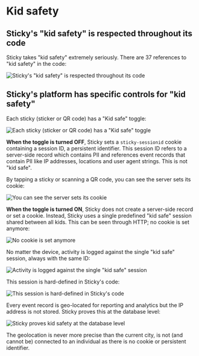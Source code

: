 # Kid safety

## Sticky's "kid safety" is respected throughout its code

Sticky takes "kid safety" extremely seriously. There are 37 references to "kid safety" in the code:

![Sticky's "kid safety" is respected throughout its code](/kid-safe-2.png)

## Sticky's platform has specific controls for "kid safety"

Each sticky (sticker or QR code) has a "Kid safe" toggle:

![Each sticky (sticker or QR code) has a "Kid safe" toggle](/kid-safe-1.png)

**When the toggle is turned OFF**, Sticky sets a `sticky-sessionid` cookie containing a session ID, a persistent identifier. This session ID refers to a server-side record which contains PII and references event records that contain PII like IP addresses, locations and user agent strings. This is not "kid safe".

By tapping a sticky or scanning a QR code, you can see the server sets its cookie:

![You can see the server sets its cookie](/kid-safe-3.png)

**When the toggle is turned ON**, Sticky does not create a server-side record or set a cookie. Instead, Sticky uses a single predefined "kid safe" session shared between all kids. This can be seen through HTTP; no cookie is set anymore:

![No cookie is set anymore](/kid-safe-4.png)

No matter the device, activity is logged against the single "kid safe" session, always with the same ID:

![Activity is logged against the single "kid safe" session](/kid-safe-5.png)

This session is hard-defined in Sticky's code:

![This session is hard-defined in Sticky's code](/kid-safe-6.png)

Every event record is geo-located for reporting and analytics but the IP address is not stored. Sticky proves this at the database level:

![Sticky proves kid safety at the database level](/kid-safe-7.png)

The geolocation is never more precise than the current city, is not (and cannot be) connected to an individual as there is no cookie or persistent identifier.
